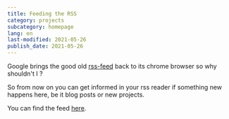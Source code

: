 ```yaml
---
title: Feeding the RSS
category: projects
subcategory: homepage
lang: en
last-modified: 2021-05-26
publish_date: 2021-05-26
---
```


Google brings the good old
[rss-feed](https://www.golem.de/news/google-chrome-will-rss-zurueck-in-den-browser-bringen-2105-156635.html) back to its
chrome browser so why shouldn't I ?

So from now on you can get informed in your rss reader if something new happens here, be it blog posts or new projects.

You can find the feed [here](https://veeck.de/rss.xml).

